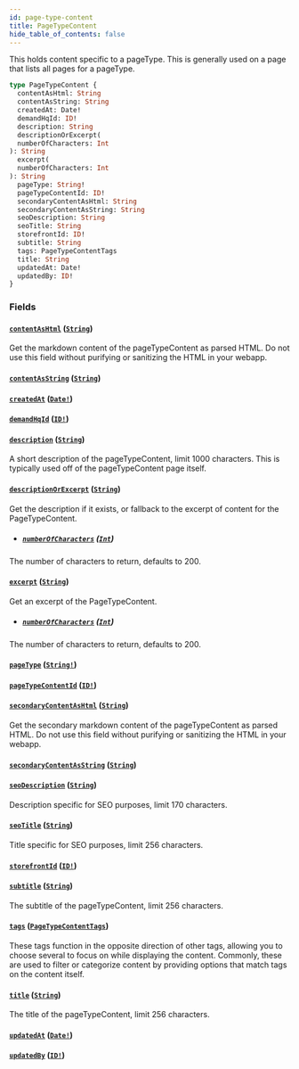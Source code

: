 ```yaml
---
id: page-type-content
title: PageTypeContent
hide_table_of_contents: false
---
```



This holds content specific to a pageType. This is generally used on a page that lists all pages for a pageType.

```graphql
type PageTypeContent {
  contentAsHtml: String
  contentAsString: String
  createdAt: Date!
  demandHqId: ID!
  description: String
  descriptionOrExcerpt(
  numberOfCharacters: Int
): String
  excerpt(
  numberOfCharacters: Int
): String
  pageType: String!
  pageTypeContentId: ID!
  secondaryContentAsHtml: String
  secondaryContentAsString: String
  seoDescription: String
  seoTitle: String
  storefrontId: ID!
  subtitle: String
  tags: PageTypeContentTags
  title: String
  updatedAt: Date!
  updatedBy: ID!
}
```


### Fields

#### [`contentAsHtml`](#) ([`String`](/developers/demandhq-apis/demand-api/graphql/reference/scalars/string))

Get the markdown content of the pageTypeContent as parsed HTML. Do not use
this field without purifying or sanitizing the HTML in your webapp.


#### [`contentAsString`](#) ([`String`](/developers/demandhq-apis/demand-api/graphql/reference/scalars/string))




#### [`createdAt`](#) ([`Date!`](/developers/demandhq-apis/demand-api/graphql/reference/scalars/date))




#### [`demandHqId`](#) ([`ID!`](/developers/demandhq-apis/demand-api/graphql/reference/scalars/id))




#### [`description`](#) ([`String`](/developers/demandhq-apis/demand-api/graphql/reference/scalars/string))

A short description of the pageTypeContent, limit 1000 characters. This is
typically used off of the pageTypeContent page itself.


#### [`descriptionOrExcerpt`](#) ([`String`](/developers/demandhq-apis/demand-api/graphql/reference/scalars/string))

Get the description if it exists, or fallback to the excerpt of content for the PageTypeContent.
- ##### [`numberOfCharacters`](#) ([`Int`](/developers/demandhq-apis/demand-api/graphql/reference/scalars/int))

The number of characters to return, defaults to 200.


#### [`excerpt`](#) ([`String`](/developers/demandhq-apis/demand-api/graphql/reference/scalars/string))

Get an excerpt of the PageTypeContent.
- ##### [`numberOfCharacters`](#) ([`Int`](/developers/demandhq-apis/demand-api/graphql/reference/scalars/int))

The number of characters to return, defaults to 200.


#### [`pageType`](#) ([`String!`](/developers/demandhq-apis/demand-api/graphql/reference/scalars/string))




#### [`pageTypeContentId`](#) ([`ID!`](/developers/demandhq-apis/demand-api/graphql/reference/scalars/id))




#### [`secondaryContentAsHtml`](#) ([`String`](/developers/demandhq-apis/demand-api/graphql/reference/scalars/string))

Get the secondary markdown content of the pageTypeContent as parsed HTML. Do
not use this field without purifying or sanitizing the HTML in your webapp.


#### [`secondaryContentAsString`](#) ([`String`](/developers/demandhq-apis/demand-api/graphql/reference/scalars/string))




#### [`seoDescription`](#) ([`String`](/developers/demandhq-apis/demand-api/graphql/reference/scalars/string))

Description specific for SEO purposes, limit 170 characters.


#### [`seoTitle`](#) ([`String`](/developers/demandhq-apis/demand-api/graphql/reference/scalars/string))

Title specific for SEO purposes, limit 256 characters.


#### [`storefrontId`](#) ([`ID!`](/developers/demandhq-apis/demand-api/graphql/reference/scalars/id))




#### [`subtitle`](#) ([`String`](/developers/demandhq-apis/demand-api/graphql/reference/scalars/string))

The subtitle of the pageTypeContent, limit 256 characters.


#### [`tags`](#) ([`PageTypeContentTags`](/developers/demandhq-apis/demand-api/graphql/reference/objects/page-type-content-tags))

These tags function in the opposite direction of other tags, allowing you to
choose several to focus on while displaying the content.
Commonly, these are used to filter or categorize content by providing options that match tags on the content itself.


#### [`title`](#) ([`String`](/developers/demandhq-apis/demand-api/graphql/reference/scalars/string))

The title of the pageTypeContent, limit 256 characters.


#### [`updatedAt`](#) ([`Date!`](/developers/demandhq-apis/demand-api/graphql/reference/scalars/date))




#### [`updatedBy`](#) ([`ID!`](/developers/demandhq-apis/demand-api/graphql/reference/scalars/id))






